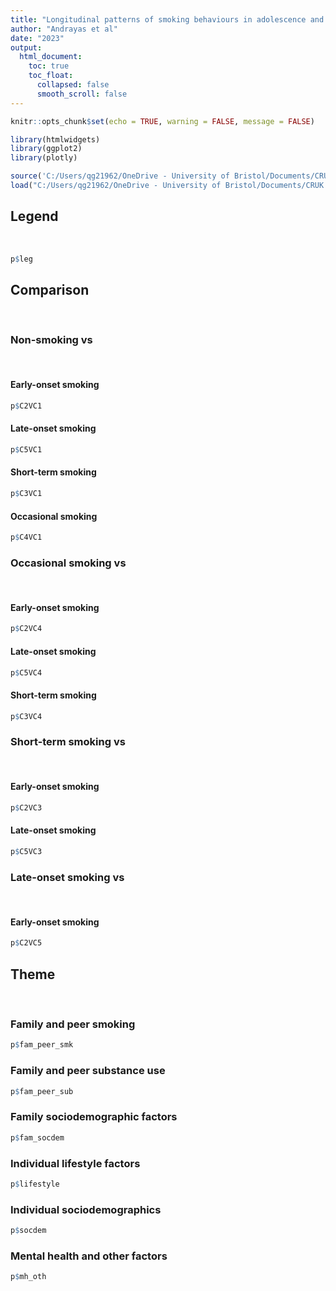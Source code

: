 ---
title: "Longitudinal patterns of smoking behaviours in adolescence and early adulthood and their association with modifiable and sociodemographic risk factors - Interactive plots"
author: "Andrayas et al"
date: "2023"
output: 
  html_document:
    toc: true
    toc_float:
      collapsed: false
      smooth_scroll: false
---
```{r setup, include=FALSE}
knitr::opts_chunk$set(echo = TRUE, warning = FALSE, message = FALSE)
```

```{r load-packages, include=FALSE}
library(htmlwidgets)
library(ggplot2)
library(plotly)
```

```{r, echo=FALSE, message=FALSE}
source('C:/Users/qg21962/OneDrive - University of Bristol/Documents/CRUK smoking vaping/Longitudinal smoking/Scripts/int_plts_all_html.R')
load("C:/Users/qg21962/OneDrive - University of Bristol/Documents/CRUK smoking vaping/Longitudinal smoking/Figures/int_plts_all.Rda")
```

## Legend
<br>

```{r, fig.width=3, fig.height=2, dpi=300, echo=FALSE, message=FALSE, results='asis'}
p$leg
```


## Comparison  
<br>

### Non-smoking vs
<br>

#### Early-onset smoking

```{r, fig.width=3, fig.height=2, dpi=300, echo=FALSE, message=FALSE, results='asis'}
p$C2VC1
```

#### Late-onset smoking

```{r, fig.width=3, fig.height=2, dpi=300, echo=FALSE, message=FALSE, results='asis'}
p$C5VC1
```

#### Short-term smoking

```{r, fig.width=3, fig.height=2, dpi=300, echo=FALSE, message=FALSE, results='asis'}
p$C3VC1
```

#### Occasional smoking

```{r, fig.width=3, fig.height=2, dpi=300, echo=FALSE, message=FALSE, results='asis'}
p$C4VC1
```

### Occasional smoking vs
<br>

#### Early-onset smoking

```{r, fig.width=3, fig.height=2, dpi=300, echo=FALSE, message=FALSE, results='asis'}
p$C2VC4
```

#### Late-onset smoking

```{r, fig.width=3, fig.height=2, dpi=300, echo=FALSE, message=FALSE, results='asis'}
p$C5VC4
```

#### Short-term smoking

```{r, fig.width=3, fig.height=2, dpi=300, echo=FALSE, message=FALSE, results='asis'}
p$C3VC4
```

### Short-term smoking vs
<br>

#### Early-onset smoking

```{r, fig.width=3, fig.height=2, dpi=300, echo=FALSE, message=FALSE, results='asis'}
p$C2VC3
```

#### Late-onset smoking

```{r, fig.width=3, fig.height=2, dpi=300, echo=FALSE, message=FALSE, results='asis'}
p$C5VC3
```

### Late-onset smoking vs
<br>

#### Early-onset smoking

```{r, fig.width=3, fig.height=2, dpi=300, echo=FALSE, message=FALSE, results='asis'}
p$C2VC5
```


## Theme
<br>

### Family and peer smoking

```{r, fig.width=3, fig.height=4, dpi=300, echo=FALSE, message=FALSE, results='asis'}
p$fam_peer_smk
```

### Family and peer substance use

```{r, fig.width=3, fig.height=4, dpi=300, echo=FALSE, message=FALSE, results='asis'}
p$fam_peer_sub
```

### Family sociodemographic factors

```{r, fig.width=3, fig.height=4, dpi=300, echo=FALSE, message=FALSE, results='asis'}
p$fam_socdem
```

### Individual lifestyle factors

```{r, fig.width=3, fig.height=4, dpi=300, echo=FALSE, message=FALSE, results='asis'}
p$lifestyle
```

### Individual sociodemographics

```{r, fig.width=3, fig.height=4, dpi=300, echo=FALSE, message=FALSE, results='asis'}
p$socdem
```

### Mental health and other factors

```{r, fig.width=3, fig.height=4, dpi=300, echo=FALSE, message=FALSE, results='asis'}
p$mh_oth
```
